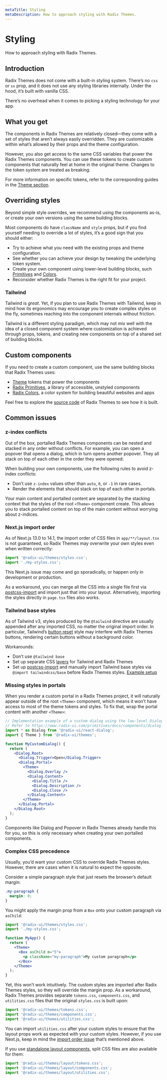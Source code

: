 ```yaml
---
metaTitle: Styling
metaDescription: How to approach styling with Radix Themes.
---
```


# Styling

<Description>How to approach styling with Radix Themes.</Description>

## Introduction

Radix Themes does not come with a built-in styling system. There’s no `css` or `sx` prop, and it does not use any styling libraries internally. Under the hood, it’s built with vanilla CSS.

There’s no overhead when it comes to picking a styling technology for your app.

## What you get

The components in Radix Themes are relatively closed—they come with a set of styles that aren’t always easily overridden. They are customizable within what’s allowed by their props and the theme configuration.

However, you also get access to the same CSS variables that power the Radix Themes components. You can use these tokens to create custom components that naturally feel at home in the original theme. Changes to the token system are treated as breaking.

For more information on specific tokens, refer to the corresponding guides in the [Theme section](/themes/docs/theme/overview).

<Flex direction="column" gap="7" my="6">
  <ThemesAllColors />
  <ThemesTypeSpecimen />
  <ThemesPanelComposition />
</Flex>

## Overriding styles

Beyond simple style overrides, we recommend using the components as-is, or create your own versions using the same building blocks.

Most components do have `className` and `style` props, but if you find yourself needing to override a lot of styles, it’s a good sign that you should either:

- Try to achieve what you need with the existing props and theme configuration.
- See whether you can achieve your design by tweaking the underlying token system.
- Create your own component using lower-level building blocks, such [Primitives](/primitives) and [Colors](/colors).
- Reconsider whether Radix Themes is the right fit for your project.

### Tailwind

Tailwind is _great_. Yet, if you plan to use Radix Themes with Tailwind, keep in mind how its ergonomics may encourage you to create complex styles on the fly, sometimes reaching into the component internals without friction.

Tailwind is a different styling paradigm, which may not mix well with the idea of a closed component system where customization is achieved through props, tokens, and creating new components on top of a shared set of building blocks.

## Custom components

If you need to create a custom component, use the same building blocks that Radix Themes uses:

- [Theme](/themes/docs/theme/overview) tokens that power the components
- [Radix Primitives](/primitives), a library of accessible, unstyled components
- [Radix Colors](/colors), a color system for building beautiful websites and apps

Feel free to explore the [source code](https://github.com/radix-ui/themes/tree/main/packages/radix-ui-themes) of Radix Themes to see how it is built.

## Common issues

### z-index conflicts

Out of the box, portalled Radix Themes components can be nested and stacked in any order without conflicts. For example, you can open a popover that opens a dialog, which in turn opens another popover. They all stack on top of each other in the order they were opened:

<ThemesZIndexExample />

When building your own components, use the following rules to avoid z-index conflicts:

- Don’t use `z-index` values other than `auto`, `0`, or `-1` in rare cases.
- Render the elements that should stack on top of each other in portals.

Your main content and portalled content are separated by the stacking context that the styles of the root `<Theme>` component create. This allows you to stack portalled content on top of the main content without worrying about z-indices.

### Next.js import order

As of Next.js 13.0 to 14.1, the import order of CSS files in `app/**/layout.tsx` is not guaranteed, so Radix Themes may overwrite your own styles even when written correctly:

```js
import '@radix-ui/themes/styles.css';
import './my-styles.css';
```

This Next.js issue may come and go sporadically, or happen only in development or production.

As a workaround, you can merge all the CSS into a single file first via [postcss-import](https://github.com/postcss/postcss-import) and import just that into your layout. Alternatively, importing the styles directly in `page.tsx` files also works.

### Tailwind base styles

As of Tailwind v3, styles produced by the `@tailwind` directive are usually appended after any imported CSS, no matter the original import order. In particular, Tailwind’s [button reset](https://github.com/tailwindlabs/tailwindcss/blob/7361468f77500105b0559e879e121f34306e8da2/src/css/preflight.css#L197-L204) style may interfere with Radix Themes buttons, rendering certain buttons without a background color.

Workarounds:

- Don’t use `@tailwind base`
- Set up separate CSS [layers](https://developer.mozilla.org/en-US/docs/Web/CSS/@layer) for Tailwind and Radix Themes
- Set up [postcss-import](https://github.com/postcss/postcss-import) and manually import Tailwind base styles via `@import tailwindcss/base` before Radix Themes styles. [Example setup](https://github.com/radix-ui/themes/issues/109#issuecomment-1747345743)

### Missing styles in portals

When you render a custom portal in a Radix Themes project, it will naturally appear outside of the root `<Theme>` component, which means it won’t have access to most of the theme tokens and styles. To fix that, wrap the portal content with another `<Theme>`:

```jsx line=11,18
// Implementation example of a custom dialog using the low-level Dialog primitive
// Refer to https://www.radix-ui.com/primitives/docs/components/dialog
import * as Dialog from '@radix-ui/react-dialog';
import { Theme } from '@radix-ui/themes';

function MyCustomDialog() {
  return (
    <Dialog.Root>
      <Dialog.Trigger>Open</Dialog.Trigger>
      <Dialog.Portal>
        <Theme>
          <Dialog.Overlay />
          <Dialog.Content>
            <Dialog.Title />
            <Dialog.Description />
            <Dialog.Close />
          </Dialog.Content>
        </Theme>
      </Dialog.Portal>
    </Dialog.Root>
  );
}
```

Components like Dialog and Popover in Radix Themes already handle this for you, so this is only necessary when creating your own portalled components.

### Complex CSS precedence

Usually, you’d want your custom CSS to override Radix Themes styles. However, there are cases when it is natural to expect the opposite.

Consider a simple paragraph style that just resets the browser’s default margin:

```css
.my-paragraph {
  margin: 0;
}
```

You might apply the margin prop from a `Box` onto your custom paragraph via `asChild`:

```jsx line="7,9"
import '@radix-ui/themes/styles.css';
import './my-styles.css';

function MyApp() {
  return (
    <Theme>
      <Box asChild m="5">
        <p className="my-paragraph">My custom paragraph</p>
      </Box>
    </Theme>
  );
}
```

Yet, this won’t work intuitively. The custom styles are imported after Radix Themes styles, so they will override the margin prop. As a workaround, Radix Themes provides separate `tokens.css`, `components.css`, and `utilities.css` files that the original `styles.css` is built upon:

```jsx
import '@radix-ui/themes/tokens.css';
import '@radix-ui/themes/components.css';
import '@radix-ui/themes/utilities.css';
```

You can import `utilities.css` after your custom styles to ensure that the layout props work as expected with your custom styles. However, if you use Next.js, keep in mind the [import order issue](#nextjs-import-order) that’s mentioned above.

If you use [standalone layout components](/themes/docs/overview/layout#standalone-usage), split CSS files are also available for them:

```jsx
import '@radix-ui/themes/layout/tokens.css';
import '@radix-ui/themes/layout/components.css';
import '@radix-ui/themes/layout/utilities.css';
```
